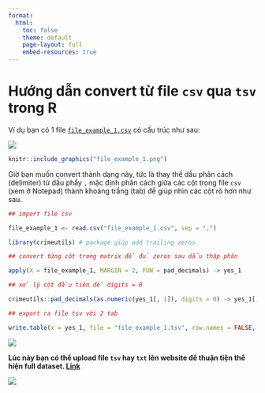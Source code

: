 ```yaml
---
format:
  html:
    toc: false
    theme: default
    page-layout: full
    embed-resources: true
---    
```


# **Hướng dẫn convert từ file `csv` qua `tsv` trong R** {.unnumbered}

Ví dụ bạn có 1 file [`file_example_1.csv`](https://tuhocr.netlify.app/file_example_1.csv) có cấu trúc như sau:

![](file_example_1.png)

```r
knitr::include_graphics("file_example_1.png")
```

Giờ bạn muốn convert thành dạng này, tức là thay thế dấu phân cách (delimiter) từ dấu phẩy `,` mặc định phân cách giữa các cột trong file `csv` (xem ở Notepad) thành khoảng trắng (tab) để giúp nhìn các cột rõ hơn như sau.

```r

## import file csv

file_example_1 <- read.csv("file_example_1.csv", sep = ",")

library(crimeutils) # package giúp add trailing zeros

## convert từng cột trong matrix để đủ zeros sau dấu thập phân

apply(X = file_example_1, MARGIN = 2, FUN = pad_decimals) -> yes_1

## xử lý cột đầu tiên để digits = 0

crimeutils::pad_decimals(as.numeric(yes_1[, 1]), digits = 0) -> yes_1[, 1]

## export ra file tsv với 2 tab

write.table(x = yes_1, file = "file_example_1.tsv", row.names = FALSE, sep = "\t\t", quote = FALSE)
```

![](file_example_2.png)

**Lúc này bạn có thể upload file `tsv` hay `txt` lên website để thuận tiện thể hiện full dataset. [Link](https://tuhocr.netlify.app/file_example_1.txt)**

![](file_example_3.png)













